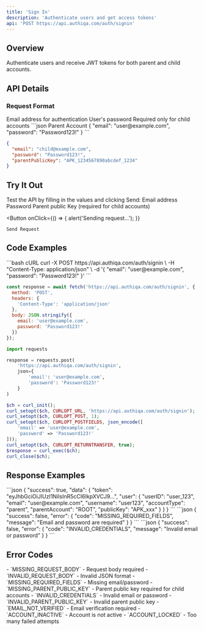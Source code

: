 ```yaml
---
title: 'Sign In'
description: 'Authenticate users and get access tokens'
api: 'POST https://api.authiqa.com/auth/signin'
---
```


## Overview

Authenticate users and receive JWT tokens for both parent and child accounts.

## API Details

### Request Format

<ParamField body="email" type="string" required>
  Email address for authentication
</ParamField>

<ParamField body="password" type="string" required>
  User's password
</ParamField>

<ParamField body="parentPublicKey" type="string">
  Required only for child accounts
</ParamField>

<RequestExample>
```json Parent Account
{
  "email": "user@example.com",
  "password": "Password123!"
}
```

```json Child Account
{
  "email": "child@example.com",
  "password": "Password123!",
  "parentPublicKey": "APK_1234567890abcdef_1234"
}
```
</RequestExample>

## Try It Out

<Note>
Test the API by filling in the values and clicking Send:
</Note>

<Card>
  <ParamField path="email" placeholder="user@example.com" required>
    Email address
  </ParamField>

  <ParamField path="password" type="password" placeholder="Password123!" required>
    Password
  </ParamField>

  <ParamField path="parentPublicKey" placeholder="APK_1234567890abcdef_1234">
    Parent public Key (required for child accounts)
  </ParamField>

  <Expandable title="Headers" defaultOpen>
    <ParamField header="Content-Type" value="application/json" />
  </Expandable>

  <Button
    onClick={() => {
      alert('Sending request...');
    }}
  >
    Send Request
  </Button>
</Card>

## Code Examples

<CodeGroup>
```bash cURL
curl -X POST https://api.authiqa.com/auth/signin \
  -H "Content-Type: application/json" \
  -d '{
    "email": "user@example.com",
    "password": "Password123!"
  }'
```

```javascript JavaScript 
const response = await fetch('https://api.authiqa.com/auth/signin', {
  method: 'POST',
  headers: {
    'Content-Type': 'application/json'
  },
  body: JSON.stringify({
    email: 'user@example.com',
    password: 'Password123!'
  })
});
```

```python Python
import requests

response = requests.post(
    'https://api.authiqa.com/auth/signin',
    json={
        'email': 'user@example.com',
        'password': 'Password123!'
    }
)
```

```php PHP
$ch = curl_init();
curl_setopt($ch, CURLOPT_URL, 'https://api.authiqa.com/auth/signin');
curl_setopt($ch, CURLOPT_POST, 1);
curl_setopt($ch, CURLOPT_POSTFIELDS, json_encode([
    'email' => 'user@example.com',
    'password' => 'Password123!'
]));
curl_setopt($ch, CURLOPT_RETURNTRANSFER, true);
$response = curl_exec($ch);
curl_close($ch);
```
</CodeGroup>

## Response Examples

<ResponseField name="200: Success">
```json
{
  "success": true,
  "data": {
    "token": "eyJhbGciOiJIUzI1NiIsInR5cCI6IkpXVCJ9...",
    "user": {
      "userID": "user_123",
      "email": "user@example.com",
      "username": "user123",
      "accountType": "parent",
      "parentAccount": "ROOT",
      "publicKey": "APK_xxx"
    }
  }
}
```
</ResponseField>


<ResponseField name="400: Invalid Request">
```json
{
  "success": false,
  "error": {
    "code": "MISSING_REQUIRED_FIELDS",
    "message": "Email and password are required"
  }
}
```
</ResponseField>

<ResponseField name="401: Invalid Credentials">
```json
{
  "success": false,
  "error": {
    "code": "INVALID_CREDENTIALS",
    "message": "Invalid email or password"
  }
}
```
</ResponseField>

## Error Codes

<ResponseField name="400 Bad Request">
  - `MISSING_REQUEST_BODY` - Request body required
  - `INVALID_REQUEST_BODY` - Invalid JSON format
  - `MISSING_REQUIRED_FIELDS` - Missing email/password
  - `MISSING_PARENT_PUBLIC_KEY` - Parent public key required for child accounts
</ResponseField>

<ResponseField name="401 Unauthorized">
  - `INVALID_CREDENTIALS` - Invalid email or password
  - `INVALID_PARENT_PUBLIC_KEY` - Invalid parent public key
</ResponseField>

<ResponseField name="403 Forbidden">
  - `EMAIL_NOT_VERIFIED` - Email verification required
  - `ACCOUNT_INACTIVE` - Account is not active
  - `ACCOUNT_LOCKED` - Too many failed attempts
</ResponseField>